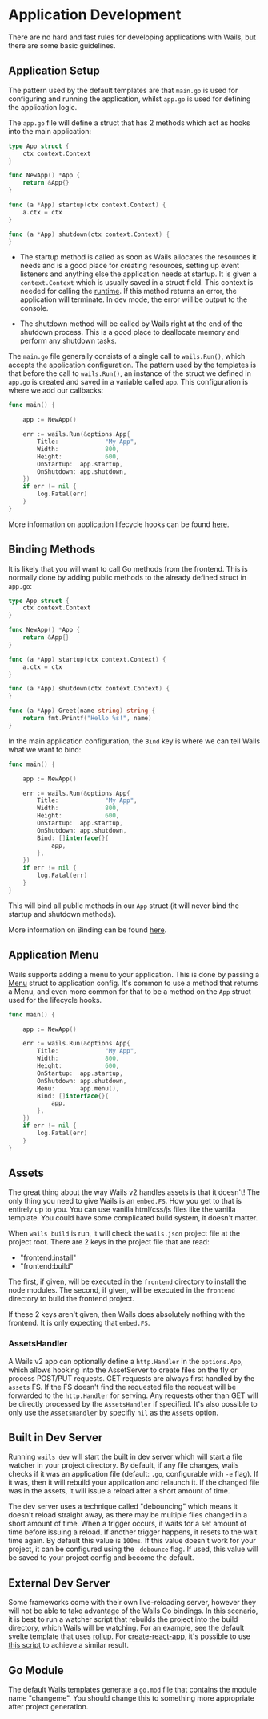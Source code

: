 # Application Development

There are no hard and fast rules for developing applications with Wails, but there are some basic guidelines.

## Application Setup

The pattern used by the default templates are that `main.go` is used for configuring and running the application, whilst
`app.go` is used for defining the application logic.

The `app.go` file will define a struct that has 2 methods which act as hooks into the main application:

```go title="app.go"
type App struct {
	ctx context.Context
}

func NewApp() *App {
	return &App{}
}

func (a *App) startup(ctx context.Context) {
	a.ctx = ctx
}

func (a *App) shutdown(ctx context.Context) {
}
```

- The startup method is called as soon as Wails allocates the resources it needs and is a good place for creating resources,
setting up event listeners and anything else the application needs at startup.
It is given a `context.Context` which is usually saved in a struct field. This context is needed for calling the
[runtime](../reference/runtime/intro.mdx). If this method returns an error, the application will terminate.
In dev mode, the error will be output to the console.

- The shutdown method will be called by Wails right at the end of the shutdown process. This is a good place to deallocate
memory and perform any shutdown tasks.

The `main.go` file generally consists of a single call to `wails.Run()`, which accepts the application configuration.
The pattern used by the templates is that before the call to `wails.Run()`, an instance of the struct we defined in
`app.go` is created and saved in a variable called `app`. This configuration is where we add our callbacks:

```go {3,9,10} title="main.go"
func main() {

	app := NewApp()

	err := wails.Run(&options.App{
		Title:             "My App",
		Width:             800,
		Height:            600,
		OnStartup:  app.startup,
		OnShutdown: app.shutdown,
	})
	if err != nil {
		log.Fatal(err)
	}
}

```

More information on application lifecycle hooks can be found [here](../howdoesitwork.mdx#application-lifecycle-callbacks).

## Binding Methods

It is likely that you will want to call Go methods from the frontend. This is normally done by adding public methods to
the already defined struct in `app.go`:

```go {16-18} title="app.go"
type App struct {
	ctx context.Context
}

func NewApp() *App {
	return &App{}
}

func (a *App) startup(ctx context.Context) {
	a.ctx = ctx
}

func (a *App) shutdown(ctx context.Context) {
}

func (a *App) Greet(name string) string {
    return fmt.Printf("Hello %s!", name)
}
```

In the main application configuration, the `Bind` key is where we can tell Wails what we want to bind:

```go {11-13} title="main.go"
func main() {

	app := NewApp()

	err := wails.Run(&options.App{
		Title:             "My App",
		Width:             800,
		Height:            600,
		OnStartup:  app.startup,
		OnShutdown: app.shutdown,
        Bind: []interface{}{
            app,
        },
	})
	if err != nil {
		log.Fatal(err)
	}
}

```

This will bind all public methods in our `App` struct (it will never bind the startup and shutdown methods).

More information on Binding can be found [here](../howdoesitwork.mdx#method-binding).

## Application Menu

Wails supports adding a menu to your application. This is done by passing a [Menu](../reference/menus.mdx#menu) struct
to application config. It's common to use a method that returns a Menu, and even more common for that to be a method on
the `App` struct used for the lifecycle hooks.

```go {11} title="main.go"
func main() {

	app := NewApp()

	err := wails.Run(&options.App{
		Title:             "My App",
		Width:             800,
		Height:            600,
		OnStartup:  app.startup,
		OnShutdown: app.shutdown,
		Menu:       app.menu(),
        Bind: []interface{}{
            app,
        },
	})
	if err != nil {
		log.Fatal(err)
	}
}

```

## Assets

The great thing about the way Wails v2 handles assets is that it doesn't! The only thing you need to give Wails is an
`embed.FS`. How you get to that is entirely up to you. You can use vanilla html/css/js files like the vanilla template.
You could have some complicated build system, it doesn't matter.

When `wails build` is run, it will check the `wails.json` project file at the project root. There are 2 keys in the
project file that are read:

- "frontend:install"
- "frontend:build"

The first, if given, will be executed in the `frontend` directory to install the node modules.
The second, if given, will be executed in the `frontend` directory to build the frontend project.

If these 2 keys aren't given, then Wails does absolutely nothing with the frontend. It is only expecting that `embed.FS`.

### AssetsHandler

A Wails v2 app can optionally define a `http.Handler` in the `options.App`, which allows hooking into the AssetServer to
create files on the fly or process POST/PUT requests.
GET requests are always first handled by the `assets` FS. If the FS doesn't find the requested file the request will be
forwarded to the `http.Handler` for serving. Any requests other than GET will be directly processed by the `AssetsHandler`
if specified.
It's also possible to only use the `AssetsHandler` by specifiy `nil` as the `Assets` option.

## Built in Dev Server

Running `wails dev` will start the built in dev server which will start a file watcher in your project directory. By
default, if any file changes, wails checks if it was an application file (default: `.go`, configurable with `-e` flag).
If it was, then it will rebuild your application and relaunch it. If the changed file was in the assets,
it will issue a reload after a short amount of time.

The dev server uses a technique called "debouncing" which means it doesn't reload straight away,
as there may be multiple files changed in a short amount of time. When a trigger occurs, it waits for a set amount of time
before issuing a reload. If another trigger happens, it resets to the wait time again. By default this value is `100ms`.
If this value doesn't work for your project, it can be configured using the `-debounce` flag. If used, this value will
be saved to your project config and become the default.

## External Dev Server

Some frameworks come with their own live-reloading server, however they will not be able to take advantage of the Wails
Go bindings. In this scenario, it is best to run a watcher script that rebuilds the project into the build directory, which
Wails will be watching. For an example, see the default svelte template that uses [rollup](https://rollupjs.org/guide/en/).
For [create-react-app](https://create-react-app.dev/), it's possible to use
[this script](https://gist.github.com/int128/e0cdec598c5b3db728ff35758abdbafd) to achieve a similar result.

## Go Module

The default Wails templates generate a `go.mod` file that contains the module name "changeme". You should change this
to something more appropriate after project generation.
